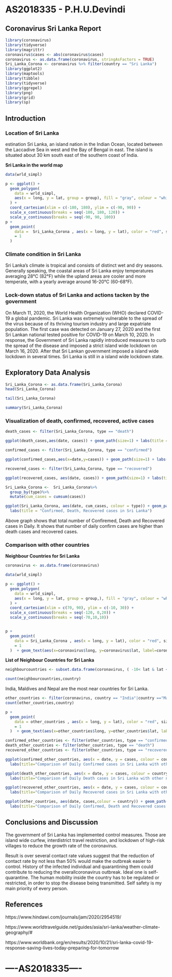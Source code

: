# AS2018335 - P.H.U.Devindi
## Coronavirus Sri Lanka Report
```{r}
library(coronavirus)
library(tidyverse)
library(magrittr)
coronavirus$cases <- abs(coronavirus$cases)
coronavirus <- as.data.frame(coronavirus, stringAsFactors = TRUE)
Sri_Lanka_Corona <- coronavirus %>% filter(country == "Sri Lanka")
library(ggplot2)
library(maptools)
library(tibble)
library(tidyverse)
library(ggrepel)
library(png)
library(grid)
library(sp)
```

## Introduction
### Location of Sri Lanka

estination Sri Lanka, an island nation in the Indian Ocean, located between the Laccadive Sea in west and the Bay of Bengal in east. The island is situated about 30 km south east of the southern coast of India.

**Sri Lanka in the world map**
```{r}
data(wrld_simpl)

p <- ggplot() +
  geom_polygon(
    data = wrld_simpl,
    aes(x = long, y = lat, group = group), fill = "gray", colour = "white"
  ) +
  coord_cartesian(xlim = c(-180, 180), ylim = c(-90, 90)) +
  scale_x_continuous(breaks = seq(-180, 180, 120)) +
  scale_y_continuous(breaks = seq(-90, 90, 100))
p +
  geom_point(
    data =  Sri_Lanka_Corona , aes(x = long, y = lat), color = "red", size
    = 1
  )
```

### Climate condition in Sri Lanka

Sri Lanka's climate is tropical and consists of distinct wet and dry seasons. Generally speaking, the coastal areas of Sri Lanka enjoy temperatures averaging 28°C (82°F) while the upland areas are cooler and more temperate, with a yearly average around 16-20°C (60-68°F).

### Lock-down status of Sri Lanka and actions tacken by the government

On March 11, 2020, the World Health Organization (WHO) declared COVID-19 a global pandemic. Sri Lanka was extremely vulnerable to the spread of the virus because of its thriving tourism industry and large expatriate population. The first case was detected on January 27, 2020 and the first Sri Lankan national tested positive for COVID-19 on March 10, 2020. In response, the Government of Sri Lanka rapidly introduced measures to curb the spread of the disease and imposed a strict island wide lockdown on March 16, 2020. After that Sri Lankan government imposed a island wide lockdown in several times. Sri Lanka is still in a island wide lockdown state.


## Exploratory Data Analysis
```{r}
Sri_Lanka_Corona <- as.data.frame(Sri_Lanka_Corona)
head(Sri_Lanka_Corona)
```

```{r}
tail(Sri_Lanka_Corona)
```

```{r}
summary(Sri_Lanka_Corona)
```

### Visualization of death, confirmed, recovered, active cases 

```{r}
death_cases <- filter(Sri_Lanka_Corona, type == "death")

ggplot(death_cases,aes(date, cases)) + geom_path(size=1) + labs(title = "Death cases in Sri Lanka")
```

```{r}
confirmed_cases <- filter(Sri_Lanka_Corona, type == "confirmed")

ggplot(confirmed_cases,aes(x=date,y=cases)) + geom_path(size=1) + labs(title = "Confirmed cases in Sri Lanka")
```


```{r}
recovered_cases <- filter(Sri_Lanka_Corona, type == "recovered")

ggplot(recovered_cases, aes(date, cases)) + geom_path(size=1) + labs(title = "Recovered cases in Sri Lanka")
```

```{r}
Sri_Lanka_Corona <-  Sri_Lanka_Corona%>%
  group_by(type)%>%
  mutate(cum_cases = cumsum(cases))

ggplot(Sri_Lanka_Corona, aes(date, cum_cases, colour = type)) + geom_path(size = 1) +
  labs(title = "Confirmed, Death, Recovered cases in Sri Lanka")
```

Above graph shows that total number of Confiremed, Death and Recovered cases in Daily. It shows that number of daily confirm cases are higher than death cases and recovered cases.

### Comparison with other countries

**Neighbour Countries for Sri Lanka**

```{r}
coronavirus <- as.data.frame(coronavirus)

data(wrld_simpl)

p <- ggplot() +
  geom_polygon(
    data = wrld_simpl,
    aes(x = long, y = lat, group = group,), fill = "gray", colour = "white"
  ) +
  coord_cartesian(xlim = c(70, 90), ylim = c(-10, 30)) +
  scale_x_continuous(breaks = seq(-120, 0,20)) +
  scale_y_continuous(breaks = seq(-70,10,10))


p +
  geom_point(
    data = Sri_Lanka_Corona , aes(x = long, y = lat), color = "red", size
    = 1
  )  + geom_text(aes(x=coronavirus$long, y=coronavirus$lat, label=coronavirus$country))
```

**List of Neighbour Countries for Sri Lanka**

```{r}
neighbourcountries <- subset.data.frame(coronavirus, ( -10< lat & lat < 30) & (70 < long & long < 90) )

count(neighbourcountries,country)
```
India, Maldives and Nepal are the most near countries for Sri Lanka.

```{r}
other_countries <- filter(coronavirus, country == "India"|country =="Maldives"|country =="Nepal"|  country =="Sri Lanka")
count(other_countries,country)

p +
  geom_point(
    data = other_countries , aes(x = long, y = lat), color = "red", size
    = 1
  )  + geom_text(aes(x=other_countries$long, y=other_countries$lat, label=other_countries$country))
```

```{r}
confirmed_other_countries <- filter(other_countries, type == "confirmed")
death_other_countries <- filter(other_countries, type == "death")
recovered_other_countries <- filter(other_countries, type == "recovered")

ggplot(confirmed_other_countries, aes(x = date, y = cases, colour = country)) + geom_path(size=1) + 
  labs(title="Comparison of Daily Confirmed cases in Sri Lanka with other neighbour countries")
```

```{r}
ggplot(death_other_countries, aes(x = date, y = cases, colour = country)) + geom_path(size=0.5) + 
  labs(title="Comparison of Daily Death cases in Sri Lanka with other neighbour countries")
```

```{r}
ggplot(recovered_other_countries, aes(x = date, y = cases, colour = country)) + geom_path(size=0.5) + 
  labs(title="Comparison of Daily Recovered cases in Sri Lanka with other neighbour countries")
```

```{r}
ggplot(other_countries, aes(date, cases,colour = country)) + geom_path(size=1) + facet_grid(rows= vars(type)) +
  labs(title="Comparison of Daily Confirmed, Death and Recovered cases in Sri Lanka with other neighbour countries")
```

##  Conclusions and Discussion 

The government of Sri Lanka has implemented control measures. Those are island wide curfew, interdistrict travel restriction, and lockdown of high-risk villages to reduce the growth rate of the coronavirus.

Result is over several contact rate values suggest that the reduction of contact rate by not less than 50% would make the outbreak easier to control. History of the infected individual and quarantining them could contribute to reducing the overallcoronavirus outbreak. Ideal one is self-quarantine. The human mobility inside the country has to be regulated or restricted, in order to stop the disease being transmitted. Self  safety is my main priority of every person.


## References
https://www.hindawi.com/journals/jam/2020/2954519/

https://www.worldtravelguide.net/guides/asia/sri-lanka/weather-climate-geography/#

https://www.worldbank.org/en/results/2020/10/21/sri-lanka-covid-19-response-saving-lives-today-preparing-for-tomorrow



# ----AS2018335----